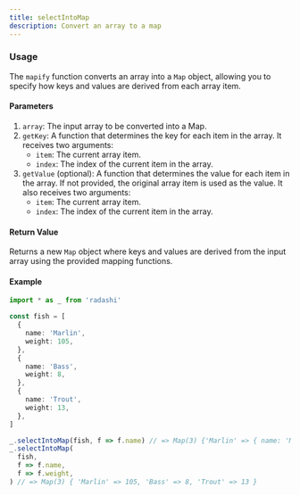 ```yaml
---
title: selectIntoMap
description: Convert an array to a map
---
```


### Usage

The `mapify` function converts an array into a `Map` object, allowing you to specify how keys and values are derived from each array item.

#### Parameters

1. `array`: The input array to be converted into a Map.
2. `getKey`: A function that determines the key for each item in the array. It receives two arguments:
   - `item`: The current array item.
   - `index`: The index of the current item in the array.
3. `getValue` (optional): A function that determines the value for each item in the array. If not provided, the original array item is used as the value. It also receives two arguments:
   - `item`: The current array item.
   - `index`: The index of the current item in the array.

#### Return Value

Returns a new `Map` object where keys and values are derived from the input array using the provided mapping functions.

#### Example

```ts
import * as _ from 'radashi'

const fish = [
  {
    name: 'Marlin',
    weight: 105,
  },
  {
    name: 'Bass',
    weight: 8,
  },
  {
    name: 'Trout',
    weight: 13,
  },
]

_.selectIntoMap(fish, f => f.name) // => Map(3) {'Marlin' => { name: 'Marlin', weight: 105 }, 'Bass' => { name: 'Bass', weight: 8 }, 'Trout' => { name: 'Trout', weight: 13 }}
_.selectIntoMap(
  fish,
  f => f.name,
  f => f.weight,
) // => Map(3) { 'Marlin' => 105, 'Bass' => 8, 'Trout' => 13 }
```
